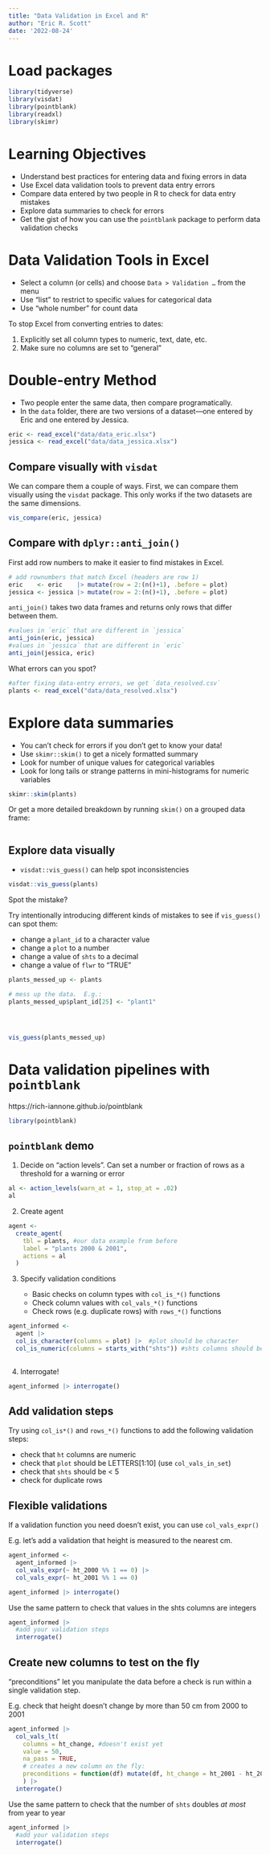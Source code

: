 ```yaml
---
title: "Data Validation in Excel and R"
author: "Eric R. Scott"
date: '2022-08-24'
---
```


# Load packages

```r
library(tidyverse)
library(visdat)
library(pointblank)
library(readxl)
library(skimr)
```

# Learning Objectives

-   Understand best practices for entering data and fixing errors in data
-   Use Excel data validation tools to prevent data entry errors
-   Compare data entered by two people in R to check for data entry mistakes
-   Explore data summaries to check for errors
-   Get the gist of how you can use the `pointblank` package to perform data validation checks


# Data Validation Tools in Excel

-   Select a column (or cells) and choose `Data > Validation …` from the menu
-   Use "list" to restrict to specific values for categorical data
-   Use "whole number" for count data

To stop Excel from converting entries to dates:

1.  Explicitly set all column types to numeric, text, date, etc.
2.  Make sure no columns are set to "general"

# Double-entry Method

-   Two people enter the same data, then compare programatically.
-   In the `data` folder, there are two versions of a dataset---one entered by Eric and one entered by Jessica.

```r
eric <- read_excel("data/data_eric.xlsx")
jessica <- read_excel("data/data_jessica.xlsx")
```

## Compare visually with `visdat`

We can compare them a couple of ways.
First, we can compare them visually using the `visdat` package.
This only works if the two datasets are the same dimensions.

```r
vis_compare(eric, jessica)
```

## Compare with `dplyr::anti_join()`

First add row numbers to make it easier to find mistakes in Excel.

```r
# add rownumbers that match Excel (headers are row 1)
eric    <- eric    |> mutate(row = 2:(n()+1), .before = plot)
jessica <- jessica |> mutate(row = 2:(n()+1), .before = plot)
```

`anti_join()` takes two data frames and returns only rows that differ between them.

```r
#values in `eric` that are different in `jessica`
anti_join(eric, jessica)
#values in `jessica` that are different in `eric`
anti_join(jessica, eric)
```

What errors can you spot?


```r
#after fixing data-entry errors, we get `data_resolved.csv`
plants <- read_excel("data/data_resolved.xlsx")
```

# Explore data summaries

-   You can't check for errors if you don't get to know your data!
-   Use `skimr::skim()` to get a nicely formatted summary
-   Look for number of unique values for categorical variables
-   Look for long tails or strange patterns in mini-histograms for numeric variables

```r
skimr::skim(plants)
```

Or get a more detailed breakdown by running `skim()` on a grouped data frame:

```r

```

## Explore data visually

-   `visdat::vis_guess()` can help spot inconsistencies

```r
visdat::vis_guess(plants)
```

Spot the mistake? 

Try intentionally introducing different kinds of mistakes to see if `vis_guess()` can spot them:

- change a `plant_id` to a character value
- change a `plot` to a number
- change a value of `shts` to a decimal
- change a value of `flwr` to "TRUE"

```r
plants_messed_up <- plants

# mess up the data.  E.g.:
plants_messed_up$plant_id[25] <- "plant1"




vis_guess(plants_messed_up)
```


# Data validation pipelines with `pointblank`

https://rich-iannone.github.io/pointblank

```r
library(pointblank)
```


## `pointblank` demo

1.  Decide on "action levels". Can set a number or fraction of rows as a threshold for a warning or error

```r
al <- action_levels(warn_at = 1, stop_at = .02)
al
```

2.  Create agent

```r
agent <- 
  create_agent(
    tbl = plants, #our data example from before
    label = "plants 2000 & 2001",
    actions = al
  )
```

3.  Specify validation conditions

    -   Basic checks on column types with `col_is_*()` functions
    -   Check column values with `col_vals_*()` functions
    -   Check rows (e.g. duplicate rows) with `rows_*()` functions

```r
agent_informed <- 
  agent |> 
  col_is_character(columns = plot) |>  #plot should be character
  col_is_numeric(columns = starts_with("shts")) #shts columns should be numeric
  

```

4.  Interrogate!

```r
agent_informed |> interrogate()
```

## Add validation steps

Try using `col_is*()` and `rows_*()` functions to add the following validation steps:

  - check that `ht` columns are numeric
  - check that `plot` should be LETTERS[1:10] (use `col_vals_in_set`)
  - check that `shts` should be < 5
  - check for duplicate rows


## Flexible validations

If a validation function you need doesn't exist, you can use `col_vals_expr()`

E.g. let's add a validation that height is measured to the nearest cm.

```r
agent_informed <-
  agent_informed |> 
  col_vals_expr(~ ht_2000 %% 1 == 0) |> 
  col_vals_expr(~ ht_2001 %% 1 == 0) 

agent_informed |> interrogate()
```

Use the same pattern to check that values in the shts columns are integers

```r
agent_informed |> 
  #add your validation steps
  interrogate()
```

## Create new columns to test on the fly

"preconditions" let you manipulate the data before a check is run within a single validation step.

E.g. check that height doesn't change by more than 50 cm from 2000 to 2001

```r
agent_informed |> 
  col_vals_lt(
    columns = ht_change, #doesn't exist yet 
    value = 50,
    na_pass = TRUE,
    # creates a new column on the fly:
    preconditions = function(df) mutate(df, ht_change = ht_2001 - ht_2000)
    ) |> 
  interrogate()
```

Use the same pattern to check that the number of `shts` doubles *at most* from year to year

```r
agent_informed |> 
  #add your validation steps
  interrogate()
```

